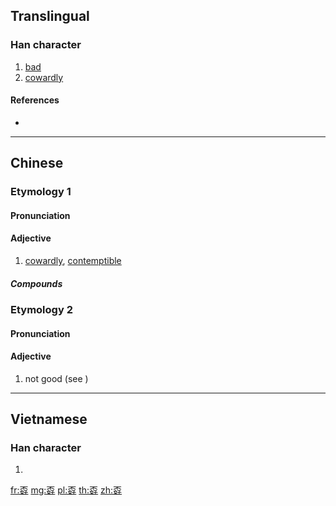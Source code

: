 {{character info/new}}
==Translingual==

===Han character===
{{Han char|rn=39|rad=子|as=07|sn=10|four=10447|canj=MFVND|ids=⿱不好}}

# [[bad]]
# [[cowardly]]

====References====
* {{Han ref|kx=0280.010|dkj=06989|dj=0548.210|hdz=80018.100|uh=5B6C|ud=23404|bh=D165|bd=53605}}

----

==Chinese==
{{zh-forms}}

===Etymology 1===

====Pronunciation====
{{zh-pron
|m=nāo
|c=naau6
|mn-t=nao1
|cat=a
}}

====Adjective====
{{zh-adj}}

# [[cowardly]], [[contemptible]]

=====Compounds=====
{{zh-der|孬種}}

===Etymology 2===

====Pronunciation====
{{zh-pron
|m=nāo
|c=bou2
|mn=oāi
|mn-t=mo2
|cat=a
}}

====Adjective====
{{zh-adj}}

# {{lb|zh|informal|regional}} not good (see {{zh-l|不好}})

{{attention|zh|needs checking}}

----

==Vietnamese==

===Han character===
{{vi-hantu|[[nao]]|rs=子07}}

# {{defn|lang=vi|sort=子07}}

[[fr:孬]]
[[mg:孬]]
[[pl:孬]]
[[th:孬]]
[[zh:孬]]
